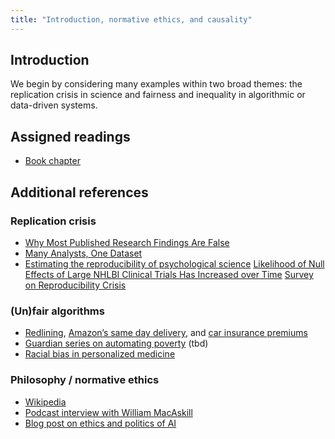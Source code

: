 ```yaml
---
title: "Introduction, normative ethics, and causality"
---
```


## Introduction

We begin by considering many examples within two broad themes: the replication crisis in science and fairness and inequality in algorithmic or data-driven systems. 

## Assigned readings

- [Book chapter](https://joshualoftus.com/ms4ds/ethical-data-science.html)

## Additional references

### Replication crisis

- [Why Most Published Research Findings Are False](https://journals.plos.org/plosmedicine/article?id=10.1371/journal.pmed.0020124)
- [Many Analysts, One Dataset](https://journals.sagepub.com/doi/10.1177/2515245917747646)
- [Estimating the reproducibility of psychological science](https://www.science.org/doi/10.1126/science.aac4716)
[Likelihood of Null Effects of Large NHLBI Clinical Trials Has Increased over Time](https://journals.plos.org/plosone/article?id=10.1371/journal.pone.0132382)
[Survey on Reproducibility Crisis](https://www.nature.com/articles/533452a)

### (Un)fair algorithms

- [Redlining](https://en.wikipedia.org/wiki/Redlining), [Amazon’s same day delivery](https://www.bloomberg.com/graphics/2016-amazon-same-day/), and [car insurance premiums](https://www.propublica.org/article/minority-neighborhoods-higher-car-insurance-premiums-white-areas-same-risk)
- [Guardian series on automating poverty](https://www.theguardian.com/technology/series/automating-poverty)
(tbd)
- [Racial bias in personalized medicine](https://www.science.org/doi/10.1126/science.aax2342)

### Philosophy / normative ethics

- [Wikipedia](https://en.wikipedia.org/wiki/Normative_ethics)
- [Podcast interview with William MacAskill](https://conversationswithtyler.com/episodes/william-macaskill/)
- [Blog post on ethics and politics of AI](https://blogs.lse.ac.uk/businessreview/2021/07/14/the-ethics-and-politics-of-artificial-intelligence/)